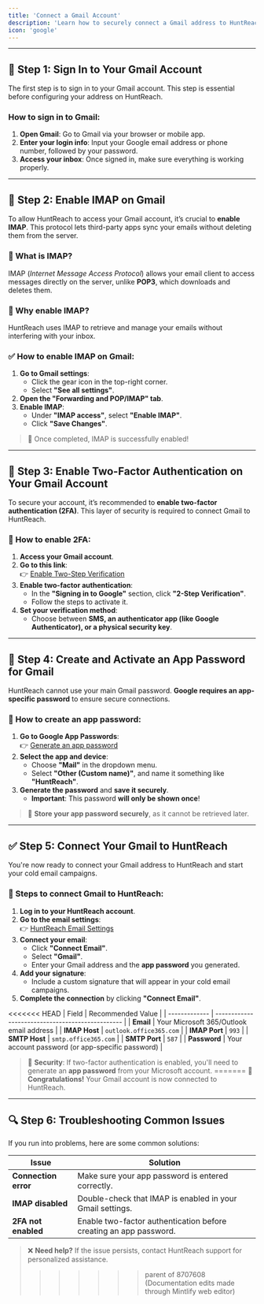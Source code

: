 ```yaml
---
title: 'Connect a Gmail Account'
description: 'Learn how to securely connect a Gmail address to HuntReach via SMTP/IMAP.'
icon: 'google'
---
```


---

## 🔗 Step 1: Sign In to Your Gmail Account

The first step is to sign in to your Gmail account. This step is essential before configuring your address on HuntReach.

### How to sign in to Gmail:

1. **Open Gmail**: Go to Gmail via your browser or mobile app.
2. **Enter your login info**: Input your Google email address or phone number, followed by your password.
3. **Access your inbox**: Once signed in, make sure everything is working properly.

---

## 📝 Step 2: Enable IMAP on Gmail

To allow HuntReach to access your Gmail account, it’s crucial to **enable IMAP**. This protocol lets third-party apps sync your emails without deleting them from the server.

### 📌 What is IMAP?

IMAP (_Internet Message Access Protocol_) allows your email client to access messages directly on the server, unlike **POP3**, which downloads and deletes them.

### 🚀 Why enable IMAP?

HuntReach uses IMAP to retrieve and manage your emails without interfering with your inbox.

### ✅ How to enable IMAP on Gmail:

1. **Go to Gmail settings**:
   - Click the gear icon in the top-right corner.
   - Select **"See all settings"**.
2. **Open the "Forwarding and POP/IMAP" tab**.
3. **Enable IMAP**:
   - Under **"IMAP access"**, select **"Enable IMAP"**.
   - Click **"Save Changes"**.

> 🎉 Once completed, IMAP is successfully enabled!

---

## 🔐 Step 3: Enable Two-Factor Authentication on Your Gmail Account

To secure your account, it’s recommended to **enable two-factor authentication (2FA)**. This layer of security is required to connect Gmail to HuntReach.

### 🔑 How to enable 2FA:

1. **Access your Gmail account**.
2. **Go to this link**:  
   👉 [Enable Two-Step Verification](https://myaccount.google.com/signinoptions/two-step-verification)
3. **Enable two-factor authentication**:
   - In the **"Signing in to Google"** section, click **"2-Step Verification"**.
   - Follow the steps to activate it.
4. **Set your verification method**:
   - Choose between **SMS, an authenticator app (like Google Authenticator), or a physical security key**.

---

## 🔑 Step 4: Create and Activate an App Password for Gmail

HuntReach cannot use your main Gmail password. **Google requires an app-specific password** to ensure secure connections.

### 🎯 How to create an app password:

1. **Go to Google App Passwords**:  
   👉 [Generate an app password](https://myaccount.google.com/apppasswords)
2. **Select the app and device**:
   - Choose **"Mail"** in the dropdown menu.
   - Select **"Other (Custom name)"**, and name it something like **"HuntReach"**.
3. **Generate the password** and **save it securely**.
   - **Important**: This password **will only be shown once**!

> 🔐 **Store your app password securely**, as it cannot be retrieved later.

---

## ✅ Step 5: Connect Your Gmail to HuntReach

You're now ready to connect your Gmail address to HuntReach and start your cold email campaigns.

### 📌 Steps to connect Gmail to HuntReach:

1. **Log in to your HuntReach account**.
2. **Go to the email settings**:  
   👉 [HuntReach Email Settings](https://app.huntreach.com/dashboard/settings/emails)
3. **Connect your email**:
   - Click **"Connect Email"**.
   - Select **"Gmail"**.
   - Enter your Gmail address and the **app password** you generated.
4. **Add your signature**:
   - Include a custom signature that will appear in your cold email campaigns.
5. **Complete the connection** by clicking **"Connect Email"**.

<<<<<<< HEAD
| Field         | Recommended Value                                |
| ------------- | ------------------------------------------------ |
| **Email**     | Your Microsoft 365/Outlook email address         |
| **IMAP Host** | `outlook.office365.com`                          |
| **IMAP Port** | `993`                                            |
| **SMTP Host** | `smtp.office365.com`                             |
| **SMTP Port** | `587`                                            |
| **Password**  | Your account password (or app-specific password) |

> 🔐 **Security**: If two-factor authentication is enabled, you'll need to generate an **app password** from your Microsoft account.
=======
> 🎉 **Congratulations!** Your Gmail account is now connected to HuntReach.

---

## 🔍 Step 6: Troubleshooting Common Issues

If you run into problems, here are some common solutions:

| Issue                | Solution                                                          |
| -------------------- | ----------------------------------------------------------------- |
| **Connection error** | Make sure your app password is entered correctly.                 |
| **IMAP disabled**    | Double-check that IMAP is enabled in your Gmail settings.         |
| **2FA not enabled**  | Enable two-factor authentication before creating an app password. |

> ❌ **Need help?** If the issue persists, contact HuntReach support for personalized assistance.
>>>>>>> parent of 8707608 (Documentation edits made through Mintlify web editor)

